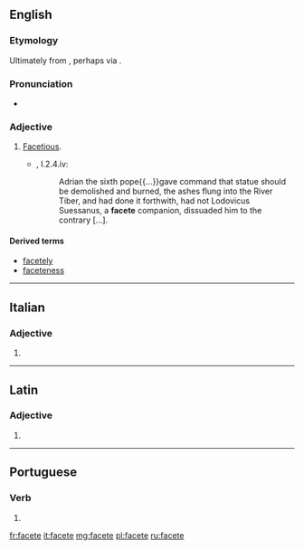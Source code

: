 ==English==

===Etymology===
Ultimately from {{etyl|la|en}} {{m|la|facētus}}, perhaps via {{etyl|it|en}} {{m|it|faceto}}.

===Pronunciation===
* {{a|UK}} {{IPA|/fəˈsiːt/|lang=en}}

===Adjective===
{{en-adj}}

# {{label|en|archaic}} [[facetious|Facetious]].
#* {{RQ:RBrtn AntmyMlncly}}, I.2.4.iv:
#*: Adrian the sixth pope{{...}}gave command that statue should be demolished and burned, the ashes flung into the River Tiber, and had done it forthwith, had not Lodovicus Suessanus, a '''facete''' companion, dissuaded him to the contrary&nbsp;[&hellip;].

====Derived terms====
* [[facetely]]
* [[faceteness]]

----

==Italian==

===Adjective===
{{head|it|adjective form}}

# {{feminine plural of|faceto|lang=it}}

----

==Latin==

===Adjective===
{{la-adj-form|facēte}}

# {{inflection of|facētus||voc|m|s|lang=la}}

----

==Portuguese==

===Verb===
{{pt-verb-form}}

# {{pt-verb-form-of|facetar}}

[[fr:facete]]
[[it:facete]]
[[mg:facete]]
[[pl:facete]]
[[ru:facete]]